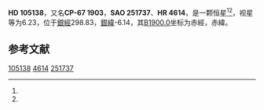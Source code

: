 {{Starbox begin
| name = HD 105138
}}
{{Starbox observe
| epoch = [[J2000.0|J2000.0]]
| constell = {{星座名待查}}<ref name=SIMBAD>{{cite web
 | url=http://simbad.u-strasbg.fr/simbad/sim-id?Ident=HR+4614
 | title =Pulsating variable Star
 | publisher=Centre de Données astronomiques de Strasbourg
 | work=SIMBAD
 | accessdate=2012-07-13}}</ref><ref name=DATA>{{cite web
 | url=http://vizier.u-strasbg.fr/viz-bin/VizieR-5?-out.add=.&-source=5050&-corr=PK=HR&-out.max=9999&HR=4614
 | title=VizieR Detailed Page
 | accessdate=2012-07-13
 | archive-date=2019-02-16
 | archive-url=https://web.archive.org/web/20190216075944/http://vizier.u-strasbg.fr/viz-bin/VizieR-5?-out.add=.&-source=5050&-corr=PK=HR&-out.max=9999&HR=4614
 | dead-url=no
 }}</ref>
| 星官 = 
| ra = {{RA|12|6|19.8}}<ref name=SIMBAD /><ref name=DATA />
| dec = {{DEC|-68|39|3}}<ref name=SIMBAD /><ref name=DATA />
| appmag_v = 6.23<ref name=SIMBAD /><ref name=DATA />
}}
{{Starbox character
| class = G3Ib<ref name=SIMBAD /><ref name=DATA />
| b-v = 1.24<ref name=SIMBAD /><ref name=DATA />
| u-b = 1.04<ref name=SIMBAD /><ref name=DATA />
| r-i = <ref name=SIMBAD /><ref name=DATA />
| variable = 
}}
{{Starbox astrometry
| radial_v = 1.04
| prop_mo_ra = 6
| parallax = 
| p_error = 
}}
{{Starbox catalog
| names =CP-67 1903，[[SAO星表|SAO]] 251737，[[HD星表|HD]] 105138，[[HR星表|HR]] 4614}}
{{Starbox reference |Simbad=HR+4614}}
{{Starbox end}}

'''HD 105138'''，又名'''CP-67 1903'''，'''SAO 251737'''、'''HR 4614'''，是一颗恒星<ref name=SIMBAD /><ref name=DATA />，视星等为6.23，位于[[銀道座標系|銀經]]298.83，[[銀道座標系|銀緯]]-6.14，其[[B1900.0|B1900.0]]坐标为赤經{{RA|12|1|7.2}}，赤緯{{DEC|-68|-6.14|40}}。

== 参考文献 ==
{{reflist}}

{{star-stub}}

[[Category:HD和HDE天體|105138]]
[[Category:HR天體|4614]]
[[Category:SAO天體|251737]]